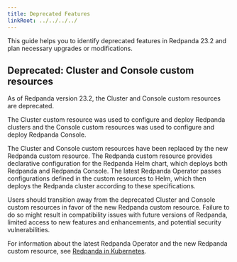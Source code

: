 ```yaml
---
title: Deprecated Features
linkRoot: ../../../../
---
```


<head>
    <meta name="title" content="Deprecated Features"/>
    <meta name="description" content="This guide helps you to identify deprecated features in Redpanda 23.2 and plan necessary upgrades or modifications."/>
</head>

This guide helps you to identify deprecated features in Redpanda 23.2 and plan necessary upgrades or modifications.

## Deprecated: Cluster and Console custom resources

As of Redpanda version 23.2, the Cluster and Console custom resources are deprecated.

The Cluster custom resource was used to configure and deploy Redpanda clusters and the Console custom resources was used to configure and deploy Redpanda Console.

The Cluster and Console custom resources have been replaced by the new Redpanda custom resource. The Redpanda custom resource provides declarative configuration for the Redpanda Helm chart, which deploys both Redpanda and Redpanda Console. The latest Redpanda Operator passes configurations defined in the custom resources to Helm, which then deploys the Redpanda cluster according to these specifications.

Users should transition away from the deprecated Cluster and Console custom resources in favor of the new Redpanda custom resource. Failure to do so might result in compatibility issues with future versions of Redpanda, limited access to new features and enhancements, and potential security vulnerabilities.

For information about the latest Redpanda Operator and the new Redpanda custom resource, see [Redpanda in Kubernetes](../../../deploy/deployment-option/self-hosted/kubernetes/kubernetes-production-deployment).